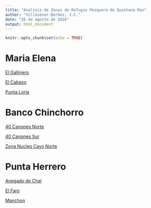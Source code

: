 ```yaml
---
title: "Analisis de Zonas de Refugio Pesquero de Quintana Roo"
author: "Villasenor-Derbez, J.C."
date: "26 de agosto de 2016"
output: html_document
---
```


```r
knitr::opts_chunk$set(echo = TRUE)
```

# Maria Elena

[El Gallinero](ReporteMaria ElenaEl Gallinero.html)

[El Cabezo](ReporteMaria ElenaEl Cabezo.html)

[Punta Loria](ReporteMaria ElenaPunta Loria.html)


# Banco Chinchorro

[40 Canones Norte](ReporteBanco ChinchorroZRP40 Cañones Norte.html)

[40 Canones Sur](ReporteBanco ChinchorroZRP40 Cañones Sur.html)

[Zona Nucleo Cayo Norte](ReporteBanco ChinchorroZona Nucleo Cayo Norte.html)


# Punta Herrero

[Anegado de Chal](ReportePunta HerreroAnegado de Chal.html)

[El Faro](ReportePunta HerreroEl Faro,html)

[Manchon](ReportePunta HerreroManchon.html)
